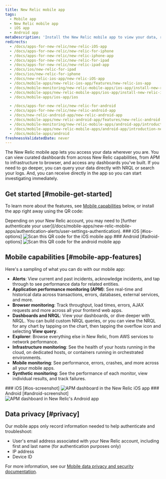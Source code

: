 ```yaml
---
title: New Relic mobile app
tags:
  - Mobile app
  - New Relic mobile app
  - iOS app
  - Android app
metaDescription: 'Install the New Relic mobile app to view your data, run queries, and receive and create alerts.'
redirects:
  - /docs/apps-for-new-relic/new-relic-iOS-app
  - /docs/apps-for-new-relic/new-relic-for-iphone
  - /docs/apps-for-new-relic/new-relic-iphone-app
  - /docs/apps-for-new-relic/new-relic-for-ipad
  - /docs/apps-for-new-relic/new-relic-ipad-app
  - /docs/ios/new-relic-for-ipad
  - /docs/ios/new-relic-for-iphone
  - /docs/new-relic-ios-app/new-relic-iOS-app
  - /docs/mobile-apps/new-relic-ios-app/features/new-relic-ios-app
  - /docs/mobile-monitoring/new-relic-mobile-apps/ios-app/install-new-relic-ios-mobile-app
  - /docs/mobile-apps/new-relic-mobile-apps/ios-app/install-new-relic-ios-mobile-app
  - /docs/mobile-apps/ios-app/ios

  - /docs/apps-for-new-relic/new-relic-for-android
  - /docs/apps-for-new-relic/new-relic-android-app
  - /docs/new-relic-android-app/new-relic-android-app
  - /docs/mobile-apps/new-relic-android-app/features/new-relic-android-app
  - /docs/mobile-monitoring/new-relic-mobile-apps/android-app/introduction-new-relic-android-app
  - /docs/mobile-apps/new-relic-mobile-apps/android-app/introduction-new-relic-android-app
  - /docs/mobile-apps/android
freshnessValidatedDate: never
---
```










The New Relic mobile app lets you access your data wherever you are. You can view curated dashboards from across New Relic capabilities, from APM to infrastructure to browser, and access any dashboards you've built. If you need to go deeper, you can query your data directly with NRQL or search your logs. And, you can receive <InlinePopover type="alerts" /> directly in the app so you can start investigating immediately.

## Get started [#mobile-get-started]

To learn more about the features, see [Mobile capabilities](#mobile-app-features) below, or install the app right away using the QR code:

<Callout variant="tip">
  Depending on your New Relic account, you may need to [further authenticate your user](/docs/mobile-apps/new-relic-mobile-apps/authentication-alerts/user-settings-authentication).
</Callout>

<SideBySide>
  <Side>
    ### iOS [#ios-options]
    <img
      style={{ width: "60%" }}
      title="Scan this QR code for the iOS mobile app"
      alt="Scan this QR code for the iOS mobile app"
      src={mobileAppiOSQrCode}
    />
  </Side>
  <Side>
    ### Android [#adroid-options]
    <img
      style={{ width: "60%" }}
      title="Scan this QR code for the android mobile app"
      alt="Scan this QR code for the android mobile app"
      src={mobileAppAndroidQrCode}
    />
  </Side>
</SideBySide>

## Mobile capabilities [#mobile-app-features]

Here's a sampling of what you can do with our mobile app:

* **Alerts**: View current and past incidents, acknowledge incidents, and tap through to see performance data for related entities.
* **Application performance monitoring (APM)**: See real-time and historical data across transactions, errors, databases, external services, and more.
* **Browser monitoring**: Track throughput, load times, errors, AJAX requests and more across all your frontend web apps.
* **Dashboards and NRQL**: View your dashboards, or dive deeper with NRQL. You can build custom NRQL queries, or you can view the NRQL for any chart by tapping on the chart, then tapping the overflow <Icon name="fe-more-horizontal" /> icon and selecting **View query**.
* **Explorer**: Browse everything else in New Relic, from AWS services to network performance.
* **Infrastructure monitoring**: See the health of your hosts running in the cloud, on dedicated hosts, or containers running in orchestrated environments.
* **Mobile monitoring**: See performance, errors, crashes, and more across all your mobile apps.
* **Synthetic monitoring**: See the performance of each monitor, view individual results, and track failures.

<SideBySide>
  <Side>
    ### iOS [#ios-screenshot]
    <img
      style={{ width: "60%" }}
      title="APM dashboard in the New Relic iOS app"
      alt="APM dashboard in the New Relic iOS app"
      src={mobileappsiOSAppAPMDashboard}
    />
  </Side>
  <Side>
    ### Android [#android-screenshot]
    <img
      style={{ width: "60%" }}
      title="APM dashboard in New Relic's Android app"
      alt="APM dashboard in New Relic's Android app"
      src={mobileappsAndroidAppAPMDashboard}
    />
  </Side>
</SideBySide>

## Data privacy [#privacy]

Our mobile apps only record information needed to help authenticate and troubleshoot:

* User's email address associated with your New Relic account, including first and last name (for authentication purposes only)
* IP address
* Device ID

For more information, see our [Mobile data privacy and security documentation](/docs/mobile-monitoring/new-relic-mobile/get-started/security-mobile-apps).
